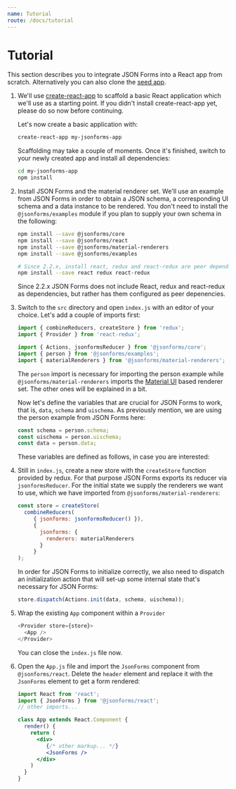 ```yaml
---
name: Tutorial
route: /docs/tutorial
---
```



# Tutorial

This section describes you to integrate JSON Forms into a React app from scratch.
Alternatively you can also clone the [seed app](https://github.com/eclipsesource/jsonforms-react-seed).

1. We'll use [create-react-app](https://github.com/facebookincubator/create-react-app) to scaffold a basic React application which we'll use as a starting point.
   If you didn't install create-react-app yet, please do so now before continuing.

   Let's now create a basic application with:

   ```bash
   create-react-app my-jsonforms-app
   ```

   Scaffolding may take a couple of moments. Once it's finished, switch to your newly created app and
   install all dependencies:

   ```bash
   cd my-jsonforms-app
   npm install
   ```
2. Install JSON Forms and the material renderer set. We'll use an example from JSON Forms in order to obtain
   a JSON schema, a corresponding UI schema and a data instance to be rendered. You don't need to install
   the `@jsonforms/examples` module if you plan to supply your own schema in the following:

   ```bash
   npm install --save @jsonforms/core
   npm install --save @jsonforms/react
   npm install --save @jsonforms/material-renderers
   npm install --save @jsonforms/examples
   
   # Since 2.2.x, install react, redux and react-redux are peer dependencies
   npm install --save react redux react-redux
   ```
   Since 2.2.x JSON Forms does not include React, redux and react-redux as dependencies, but rather has them
   configured as peer depenencies.
3. Switch to the `src` directory and open `index.js` with an editor of your choice.
   Let's add a couple of imports first:
   ```javascript
   import { combineReducers, createStore } from 'redux';
   import { Provider } from 'react-redux';
   
   import { Actions, jsonformsReducer } from '@jsonforms/core';
   import { person } from '@jsonforms/examples';
   import { materialRenderers } from '@jsonforms/material-renderers';
   ```
   The `person` import is necessary for importing the person example
   while `@jsonforms/material-renderers` imports the 
   [Material UI](https://material-ui-next.com) based
   renderer set. The other ones will be explained in a bit.

   Now let's define the variables that are crucial for JSON Forms to work,
   that is, `data`, `schema` and `uischema`. As previously mention, we are
   using the person example from JSON Forms here:

   ```javascript
   const schema = person.schema;
   const uischema = person.uischema;
   const data = person.data;
   ```

   These variables are defined as follows, in case you are interested:

   <PersonVars />
4. Still in `index.js`, create a new store with the `createStore` function provided by redux.
   For that purpose JSON Forms exports its reducer via `jsonformsReducer`. For the initial state we supply
   the renderers we want to use, which we have imported from `@jsonforms/material-renderers`:

   ```javascript
   const store = createStore(
     combineReducers(
        { jsonforms: jsonformsReducer() }),  
        {
          jsonforms: {
            renderers: materialRenderers
          }
        }
   );
   ```

   In order for JSON Forms to initialize correctly, we also need to dispatch an initialization action that will
   set-up some internal state that's necessary for JSON Forms:

   ```javascript
   store.dispatch(Actions.init(data, schema, uischema));
   ```
5. Wrap the existing `App` component within a `Provider`
   
   ```javascript
   <Provider store={store}>
     <App />
   </Provider>
   ```
   
   You can close the <code>index.js</code> file now.

6. Open the `App.js` file and import the `JsonForms` component from `@jsonforms/react`.
   Delete the `header` element and replace it with the `JsonForms` element
   to get a form rendered:
   ```jsx
   import React from 'react';
   import { JsonForms } from '@jsonforms/react';
   // other imports...
   
   class App extends React.Component {
     render() {
       return (
         <div>
            {/* other markup... */}
            <JsonForms />
         </div>
       )
     }
   }
   ```